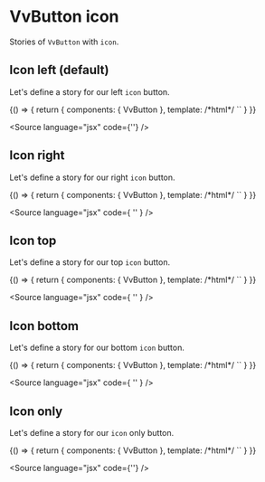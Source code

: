 
<Meta title="Components/Button/icon" />

# VvButton icon

Stories of `VvButton` with `icon`.

## Icon left (default)

Let's define a story for our left `icon` button.

<Canvas>
	<Story name="icon-left">
		{() => {
			return {
				components: { VvButton },
				template:
					/*html*/
					`<vv-button label="Icon left" icon="akar-icons:heart" />`
			}
		}}
	</Story>
</Canvas>

<Source
	language="jsx"
	code={'<vv-button label="Icon left" icon="akar-icons:heart" />'}
/>

## Icon right

Let's define a story for our right `icon` button.

<Canvas>
	<Story name="icon-right">
		{() => {
			return {
				components: { VvButton },
				template:
					/*html*/
					`<vv-button label="Icon right" icon="akar-icons:heart" icon-position="right" />`
			}
		}}
	</Story>
</Canvas>

<Source
	language="jsx"
	code={
		'<vv-button label="Icon right" icon="akar-icons:heart" icon-position="right" />'
	}
/>

## Icon top

Let's define a story for our top `icon` button.

<Canvas>
	<Story name="icon-top">
		{() => {
			return {
				components: { VvButton },
				template:
					/*html*/
					`<vv-button label="Icon top" icon="akar-icons:heart" icon-position="top" />`
			}
		}}
	</Story>
</Canvas>

<Source
	language="jsx"
	code={
		'<vv-button label="Icon top" icon="akar-icons:heart" icon-position="top" />'
	}
/>

## Icon bottom

Let's define a story for our bottom `icon` button.

<Canvas>
	<Story name="icon-bottom">
		{() => {
			return {
				components: { VvButton },
				template:
					/*html*/
					`<vv-button label="Icon bottom" icon="akar-icons:heart" icon-position="bottom" />`
			}
		}}
	</Story>
</Canvas>

<Source
	language="jsx"
	code={
		'<vv-button label="Icon top" icon="akar-icons:heart" icon-position="bottom" />'
	}
/>

## Icon only

Let's define a story for our `icon` only button.

<Canvas>
	<Story name="icon-only">
		{() => {
			return {
				components: { VvButton },
				template:
					/*html*/
					`<vv-button icon="akar-icons:heart" rounded />`
			}
		}}
	</Story>
</Canvas>

<Source language="jsx" code={'<vv-button icon="akar-icons:heart" rounded />'} />
